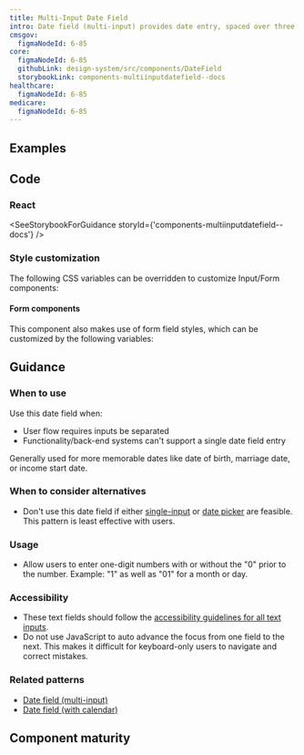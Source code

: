 ```yaml
---
title: Multi-Input Date Field
intro: Date field (multi-input) provides date entry, spaced over three separate inputs for month, day, and year.
cmsgov:
  figmaNodeId: 6-85
core:
  figmaNodeId: 6-85
  githubLink: design-system/src/components/DateField
  storybookLink: components-multiinputdatefield--docs
healthcare:
  figmaNodeId: 6-85
medicare:
  figmaNodeId: 6-85
---
```


## Examples

<StorybookExample
  componentName="multiInputDateField"
  storyId="components-multiinputdatefield--default"
/>

## Code

### React

<SeeStorybookForGuidance storyId={'components-multiinputdatefield--docs'} />

### Style customization

The following CSS variables can be overridden to customize Input/Form components:

<ComponentThemeOptions componentname="text-input" />

#### Form components

This component also makes use of form field styles, which can be customized by the following variables:

<ComponentThemeOptions componentname="form" />

## Guidance

### When to use

Use this date field when:

- User flow requires inputs be separated
- Functionality/back-end systems can't support a single date field entry

Generally used for more memorable dates like date of birth, marriage date, or income start date.

### When to consider alternatives

- Don't use this date field if either [single-input](/components/single-input-date-field/) or [date picker](/components/date-picker/) are feasible. This pattern is least effective with users.

### Usage

- Allow users to enter one-digit numbers with or without the "0" prior to the number. Example: "1" as well as "01" for a month or day.

### Accessibility

- These text fields should follow the [accessibility guidelines for all text inputs](/components/text-field/#guidance).
- Do not use JavaScript to auto advance the focus from one field to the next. This makes it difficult for keyboard-only users to navigate and correct mistakes.

### Related patterns

- [Date field (multi-input)](/components/date-field/multi-input-date-field/)
- [Date field (with calendar)](/components/date-field/date-picker/)

## Component maturity

<MaturityChecklist
  a11yStandards={true}
  color={true}
  forcedColors={true}
  screenReaders={true}
  keyboardNavigable={true}
  storybook={true}
  responsive={true}
  spanish={true}
  completeUiKit={false}
  responsiveUiKit={false}
  tokensInCode={true}
  tokensInSketch={true}
/>
